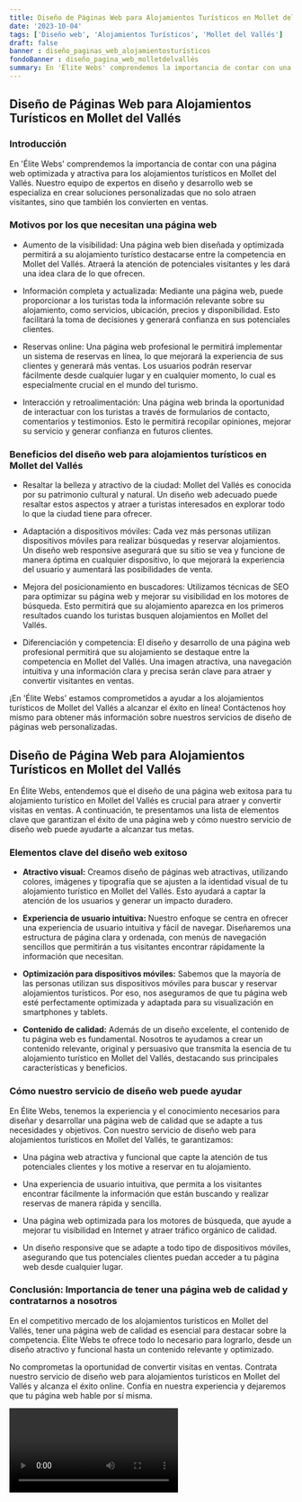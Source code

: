 ```yaml
---
title: Diseño de Páginas Web para Alojamientos Turísticos en Mollet del Vallés
date: '2023-10-04'
tags: ['Diseño web', 'Alojamientos Turísticos', 'Mollet del Vallés']
draft: false
banner : diseño_paginas_web_alojamientosturísticos
fondoBanner : diseño_pagina_web_molletdelvallés
summary: En 'Élite Webs' comprendemos la importancia de contar con una página web optimizada y atractiva para los alojamientos turísticos en Mollet del Vallés. Nuestro equipo de expertos en diseño y desarrollo web se especializa en crear soluciones personalizadas que no solo atraen visitantes, sino que también los convierten en ventas. 
---
```


## Diseño de Páginas Web para Alojamientos Turísticos en Mollet del Vallés

### Introducción

En 'Élite Webs' comprendemos la importancia de contar con una página web optimizada y atractiva para los alojamientos turísticos en Mollet del Vallés. Nuestro equipo de expertos en diseño y desarrollo web se especializa en crear soluciones personalizadas que no solo atraen visitantes, sino que también los convierten en ventas. 

### Motivos por los que necesitan una página web

- Aumento de la visibilidad: Una página web bien diseñada y optimizada permitirá a su alojamiento turístico destacarse entre la competencia en Mollet del Vallés. Atraerá la atención de potenciales visitantes y les dará una idea clara de lo que ofrecen.

- Información completa y actualizada: Mediante una página web, puede proporcionar a los turistas toda la información relevante sobre su alojamiento, como servicios, ubicación, precios y disponibilidad. Esto facilitará la toma de decisiones y generará confianza en sus potenciales clientes.

- Reservas online: Una página web profesional le permitirá implementar un sistema de reservas en línea, lo que mejorará la experiencia de sus clientes y generará más ventas. Los usuarios podrán reservar fácilmente desde cualquier lugar y en cualquier momento, lo cual es especialmente crucial en el mundo del turismo.

- Interacción y retroalimentación: Una página web brinda la oportunidad de interactuar con los turistas a través de formularios de contacto, comentarios y testimonios. Esto le permitirá recopilar opiniones, mejorar su servicio y generar confianza en futuros clientes.

### Beneficios del diseño web para alojamientos turísticos en Mollet del Vallés

- Resaltar la belleza y atractivo de la ciudad: Mollet del Vallés es conocida por su patrimonio cultural y natural. Un diseño web adecuado puede resaltar estos aspectos y atraer a turistas interesados en explorar todo lo que la ciudad tiene para ofrecer.

- Adaptación a dispositivos móviles: Cada vez más personas utilizan dispositivos móviles para realizar búsquedas y reservar alojamientos. Un diseño web responsive asegurará que su sitio se vea y funcione de manera óptima en cualquier dispositivo, lo que mejorará la experiencia del usuario y aumentará las posibilidades de venta.

- Mejora del posicionamiento en buscadores: Utilizamos técnicas de SEO para optimizar su página web y mejorar su visibilidad en los motores de búsqueda. Esto permitirá que su alojamiento aparezca en los primeros resultados cuando los turistas busquen alojamientos en Mollet del Vallés.

- Diferenciación y competencia: El diseño y desarrollo de una página web profesional permitirá que su alojamiento se destaque entre la competencia en Mollet del Vallés. Una imagen atractiva, una navegación intuitiva y una información clara y precisa serán clave para atraer y convertir visitantes en ventas.

¡En 'Élite Webs' estamos comprometidos a ayudar a los alojamientos turísticos de Mollet del Vallés a alcanzar el éxito en línea! Contáctenos hoy mismo para obtener más información sobre nuestros servicios de diseño de páginas web personalizadas.

<GifSeo />

<Cta />

## Diseño de Página Web para Alojamientos Turísticos en Mollet del Vallés

En Élite Webs, entendemos que el diseño de una página web exitosa para tu alojamiento turístico en Mollet del Vallés es crucial para atraer y convertir visitas en ventas. A continuación, te presentamos una lista de elementos clave que garantizan el éxito de una página web y cómo nuestro servicio de diseño web puede ayudarte a alcanzar tus metas.

### Elementos clave del diseño web exitoso

- **Atractivo visual:** Creamos diseño de páginas web atractivas, utilizando colores, imágenes y tipografía que se ajusten a la identidad visual de tu alojamiento turístico en Mollet del Vallés. Esto ayudará a captar la atención de los usuarios y generar un impacto duradero.

- **Experiencia de usuario intuitiva:** Nuestro enfoque se centra en ofrecer una experiencia de usuario intuitiva y fácil de navegar. Diseñaremos una estructura de página clara y ordenada, con menús de navegación sencillos que permitirán a tus visitantes encontrar rápidamente la información que necesitan.

- **Optimización para dispositivos móviles:** Sabemos que la mayoría de las personas utilizan sus dispositivos móviles para buscar y reservar alojamientos turísticos. Por eso, nos aseguramos de que tu página web esté perfectamente optimizada y adaptada para su visualización en smartphones y tablets.

- **Contenido de calidad:** Además de un diseño excelente, el contenido de tu página web es fundamental. Nosotros te ayudamos a crear un contenido relevante, original y persuasivo que transmita la esencia de tu alojamiento turístico en Mollet del Vallés, destacando sus principales características y beneficios.

### Cómo nuestro servicio de diseño web puede ayudar

En Élite Webs, tenemos la experiencia y el conocimiento necesarios para diseñar y desarrollar una página web de calidad que se adapte a tus necesidades y objetivos. Con nuestro servicio de diseño web para alojamientos turísticos en Mollet del Vallés, te garantizamos:

- Una página web atractiva y funcional que capte la atención de tus potenciales clientes y los motive a reservar en tu alojamiento.

- Una experiencia de usuario intuitiva, que permita a los visitantes encontrar fácilmente la información que están buscando y realizar reservas de manera rápida y sencilla.

- Una página web optimizada para los motores de búsqueda, que ayude a mejorar tu visibilidad en Internet y atraer tráfico orgánico de calidad.

- Un diseño responsive que se adapte a todo tipo de dispositivos móviles, asegurando que tus potenciales clientes puedan acceder a tu página web desde cualquier lugar.

### Conclusión: Importancia de tener una página web de calidad y contratarnos a nosotros

En el competitivo mercado de los alojamientos turísticos en Mollet del Vallés, tener una página web de calidad es esencial para destacar sobre la competencia. Élite Webs te ofrece todo lo necesario para lograrlo, desde un diseño atractivo y funcional hasta un contenido relevante y optimizado.

No comprometas la oportunidad de convertir visitas en ventas. Contrata nuestro servicio de diseño web para alojamientos turísticos en Mollet del Vallés y alcanza el éxito online. Confía en nuestra experiencia y dejaremos que tu página web hable por sí misma.

<Video />

<CtaBot job='Alojamientos Turísticos' city='Mollet del Vallés'/>

<Gmaps query='Mollet del Vallés+españa+maps' />